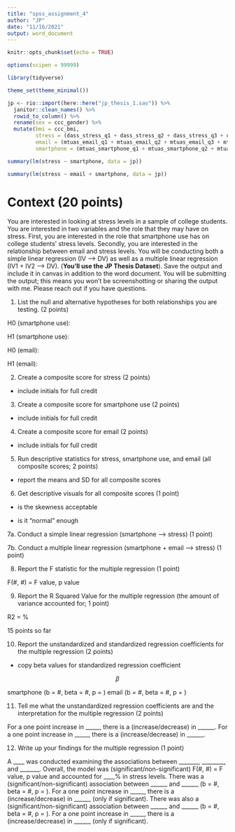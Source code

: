 ```yaml
---
title: "spss_assignment_4"
author: "JP"
date: "11/16/2021"
output: word_document
---
```


```r
knitr::opts_chunk$set(echo = TRUE)

options(scipen = 99999)

library(tidyverse)

theme_set(theme_minimal())
```

```r
jp <- rio::import(here::here("jp_thesis_1.sav")) %>% 
  janitor::clean_names() %>% 
  rowid_to_column() %>% 
  rename(sex = ccc_gender) %>% 
  mutate(bmi = ccc_bmi,
         stress = (dass_stress_q1 + dass_stress_q2 + dass_stress_q3 + dass_stress_q4 + dass_stress_q5 + dass_stress_q6 + dass_stress_q7)/7,
         email = (mtuas_email_q1 + mtuas_email_q2 + mtuas_email_q3 + mtuas_email_q4)/4,
         smartphone = (mtuas_smartphone_q1 + mtuas_smartphone_q2 + mtuas_smartphone_q3 + mtuas_smartphone_q4 + mtuas_smartphone_q5 + mtuas_smartphone_q6 + mtuas_smartphone_q7 + mtuas_smartphone_q8 + mtuas_smartphone_q9)/9) 

summary(lm(stress ~ smartphone, data = jp))

summary(lm(stress ~ email + smartphone, data = jp))
```

# Context (20 points)

You are interested in looking at stress levels in a sample of college students. You are interested in two variables and the role that they may have on stress. First, you are interested in the role that smartphone use has on college students' stress levels. Secondly, you are interested in the relationship between email and stress levels. You will be conducting both a simple linear regression (IV --> DV) as well as a multiple linear regression (IV1 + IV2 --> DV). (**You'll use the JP Thesis Dataset**). Save the output and include it in canvas in addition to the word document. You will be submitting the output; this means you won't be screenshotting or sharing the output with me. Please reach out if you have questions. 

1. List the null and alternative hypotheses for both relationships you are testing. (2 points)

H0 (smartphone use): 

H1 (smartphone use): 

H0 (email):

H1 (email):

2. Create a composite score for stress (2 points)

- include initials for full credit

3. Create a composite score for smartphone use (2 points)

- include initials for full credit

4. Create a composite score for email (2 points)

- include initials for full credit

5. Run descriptive statistics for stress, smartphone use, and email (all composite scores; 2 points)

- report the means and SD for all composite scores

6. Get descriptive visuals for all composite scores (1 point)

- is the skewness acceptable

- is it "normal" enough

7a. Conduct a simple linear regression (smartphone --> stress) (1 point)

7b. Conduct a multiple linear regression (smartphone + email --> stress) (1 point)

8. Report the F statistic for the multiple regression (1 point)

F(#, #) = F value, p value

9. Report the R Squared Value for the multiple regression (the amount of variance accounted for; 1 point)

R2 = %

15 points so far

10. Report the unstandardized and standardized regression coefficients for the multiple regression (2 points)

- copy beta values for standardized regression coefficient

$$\beta$$

smartphone (b = #, beta = #, p = )
email (b = #, beta = #, p = )

11. Tell me what the unstandardized regression coefficients are and the interpretation for the multiple regression (2 points)

For a one point increase in _____, there is a (increase/decrease) in ______.
For a one point increase in _____, there is a (increase/decrease) in ______.

12. Write up your findings for the multiple regression (1 point)

A ____ was conducted examining the associations between _______, ________, and _______. Overall, the model was (significant/non-significant) F(#, #) = F value, p value and accounted for ____% in stress levels. There was a (significant/non-significant) association between ______ and ______ (b = #, beta = #, p = ). For a one point increase in _____, there is a (increase/decrease) in ______ (only if significant). There was also a (significant/non-significant) association between ______ and ______ (b = #, beta = #, p = ). For a one point increase in _____, there is a (increase/decrease) in ______ (only if significant). 





